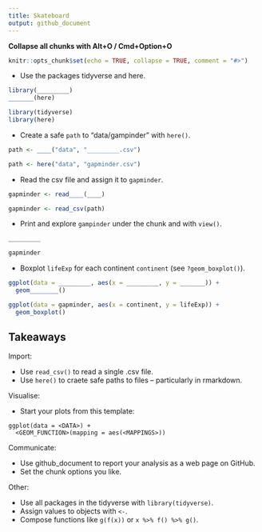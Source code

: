 ```yaml
---
title: Skateboard
output: github_document
---
```


**Collapse all chunks with Alt+O / Cmd+Option+O**



```r
knitr::opts_chunk$set(echo = TRUE, collapse = TRUE, comment = "#>")
```



* Use the packages tidyverse and here.

```r
library(_________)
_______(here)
```

```r
library(tidyverse)
library(here)
```



* Create a safe `path` to "data/gampinder" with `here()`.

```r
path <- ____("data", "_________.csv")
```

```r
path <- here("data", "gapminder.csv")
```



* Read the csv file and assign it to `gapminder`.

```r
gapminder <- read____(____)
```

```r
gapminder <- read_csv(path)
```



* Print and explore `gampinder` under the chunk and with `view()`.

```r
_________
```

```r
gapminder
```



* Boxplot `lifeExp` for each continent `continent` (see `?geom_boxplot()`).

```r
ggplot(data = _________, aes(x = _________, y = _______)) +
  geom________()
```

```r
ggplot(data = gapminder, aes(x = continent, y = lifeExp)) +
  geom_boxplot()
```



## Takeaways

Import:

* Use `read_csv()` to read a single .csv file.
* Use `here()` to craete safe paths to files -- particularly in rmarkdown.

Visualise:

* Start your plots from this template:

```
ggplot(data = <DATA>) +
  <GEOM_FUNCTION>(mapping = aes(<MAPPINGS>))
```

Communicate: 

* Use github_document to report your analysis as a web page on GitHub.
* Set the chunk options you like.

Other:

* Use all packages in the tidyverse with `library(tidyverse)`.
* Assign values to objects with `<-`.
* Compose functions like `g(f(x))` or `x %>% f() %>% g()`.
